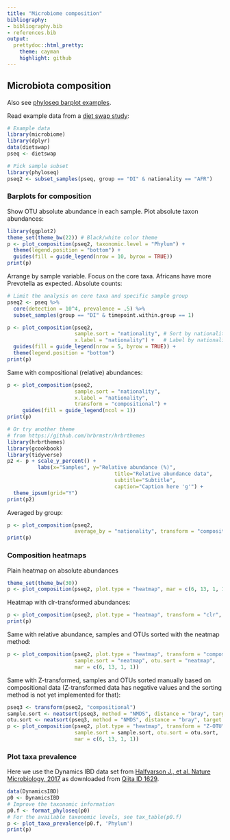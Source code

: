 ```yaml
---
title: "Microbiome composition"
bibliography: 
- bibliography.bib
- references.bib
output: 
  prettydoc::html_pretty:
    theme: cayman
    highlight: github
---
```

  <!--
  %\VignetteEngine{knitr::rmarkdown}
%\VignetteIndexEntry{microbiome tutorial - composition}
%\usepackage[utf8]{inputenc}
%\VignetteEncoding{UTF-8}  
-->
  
  
## Microbiota composition
  

Also see [phyloseq barplot examples](http://joey711.github.io/phyloseq/plot_bar-examples.html).
  
Read example data from a [diet swap study](http://dx.doi.org/10.1038/ncomms7342):
  
```r
# Example data
library(microbiome)
library(dplyr)
data(dietswap)
pseq <- dietswap

# Pick sample subset
library(phyloseq)
pseq2 <- subset_samples(pseq, group == "DI" & nationality == "AFR")
```

### Barplots for composition

Show OTU absolute abundance in each sample. Plot absolute taxon
abundances:
  
```r
library(ggplot2)
theme_set(theme_bw(22)) # Black/white color theme
p <- plot_composition(pseq2, taxonomic.level = "Phylum") +
  theme(legend.position = "bottom") +
  guides(fill = guide_legend(nrow = 10, byrow = TRUE))
print(p)       
```

Arrange by sample variable. Focus on the core taxa. Africans have more Prevotella as expected. Absolute counts:
  
```r
# Limit the analysis on core taxa and specific sample group
pseq2 <- pseq %>%
  core(detection = 10^4, prevalence = .5) %>%
  subset_samples(group == "DI" & timepoint.within.group == 1)

p <- plot_composition(pseq2,
                      sample.sort = "nationality", # Sort by nationality
                      x.label = "nationality") +   # Label by nationality
  guides(fill = guide_legend(nrow = 5, byrow = TRUE)) +
  theme(legend.position = "bottom")
print(p)
```


Same with compositional (relative) abundances:
  
```r
p <- plot_composition(pseq2,
                      sample.sort = "nationality",
                      x.label = "nationality",
                      transform = "compositional") +
     guides(fill = guide_legend(ncol = 1))
print(p)

# Or try another theme
# from https://github.com/hrbrmstr/hrbrthemes
library(hrbrthemes)
library(gcookbook)
library(tidyverse)
p2 <- p + scale_y_percent() +
          labs(x="Samples", y="Relative abundance (%)",
                                   title="Relative abundance data",
                                   subtitle="Subtitle",
                                   caption="Caption here 'g'") + 
  theme_ipsum(grid="Y")
print(p2)  
```


Averaged by group:
  
```r
p <- plot_composition(pseq2,
                      average_by = "nationality", transform = "compositional")
print(p)
```



### Composition heatmaps


Plain heatmap on absolute abundances

```r
theme_set(theme_bw(30))
p <- plot_composition(pseq2, plot.type = "heatmap", mar = c(6, 13, 1, 1))
```


Heatmap with clr-transformed abundances:

```r
p <- plot_composition(pseq2, plot.type = "heatmap", transform = "clr", mar = c(6, 13, 1, 1))
print(p)
```


Same with relative abundance, samples and OTUs sorted with the neatmap method:
  
```r
p <- plot_composition(pseq2, plot.type = "heatmap", transform = "compositional"
                      sample.sort = "neatmap", otu.sort = "neatmap",
                      mar = c(6, 13, 1, 1))
```


Same with Z-transformed, samples and OTUs sorted manually based on compositional data (Z-transformed data has negative values and the sorting method is not yet implemented for that):
  
```r
pseq3 <- transform(pseq2, "compositional")
sample.sort <- neatsort(pseq3, method = "NMDS", distance = "bray", target = "sites") 
otu.sort <- neatsort(pseq3, method = "NMDS", distance = "bray", target = "species")
p <- plot_composition(pseq2, plot.type = "heatmap", transform = "Z-OTU",
                      sample.sort = sample.sort, otu.sort = otu.sort,
                      mar = c(6, 13, 1, 1))
```

### Plot taxa prevalence

Here we use the Dynamics IBD data set from [Halfvarson J., et al. Nature Microbiology, 2017](http://www.nature.com/articles/nmicrobiol20174) as downloaded from [Qiita ID 1629](https://qiita.ucsd.edu/study/description/1629). 

```r
data(DynamicsIBD)
p0 <- DynamicsIBD
# Improve the taxonomic information
p0.f <- format_phyloseq(p0)
# For the available taxonomic levels, see tax_table(p0.f)
p <- plot_taxa_prevalence(p0.f, 'Phylum')
print(p)
```

